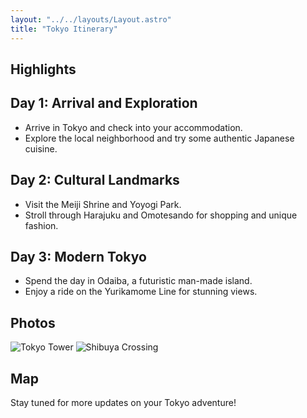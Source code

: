 ```yaml
---
layout: "../../layouts/Layout.astro"
title: "Tokyo Itinerary"
---
```



<Hero
  title="Tokyo Itinerary"
  subtitle="Explore the vibrant city of Tokyo"
  backgroundImage="../assets/background.svg"
/>

## Highlights

<div class="highlights">
  <Card
    title="Shibuya Crossing"
    description="Experience the world's busiest pedestrian crossing."
    image="../assets/shibuya-crossing.jpg"
  />
  <Card
    title="Tokyo Tower"
    description="Enjoy breathtaking views of the city."
    image="../assets/tokyo-tower.jpg"
  />
  <Card
    title="Asakusa"
    description="Visit the historic Senso-ji Temple."
    image="../assets/asakusa.jpg"
  />
  <Card
    title="Akihabara"
    description="Dive into the world of anime and electronics."
    image="../assets/akihabara.jpg"
  />
</div>

## Day 1: Arrival and Exploration

- Arrive in Tokyo and check into your accommodation.
- Explore the local neighborhood and try some authentic Japanese cuisine.

## Day 2: Cultural Landmarks

- Visit the Meiji Shrine and Yoyogi Park.
- Stroll through Harajuku and Omotesando for shopping and unique fashion.

## Day 3: Modern Tokyo

- Spend the day in Odaiba, a futuristic man-made island.
- Enjoy a ride on the Yurikamome Line for stunning views.

## Photos

<ImageGallery>
  <img src="../assets/tokyo-tower.jpg" alt="Tokyo Tower" />
  <img src="../assets/shibuya-crossing.jpg" alt="Shibuya Crossing" />
</ImageGallery>

## Map

<Map latitude="35.6895" longitude="139.6917" zoom="12" />

Stay tuned for more updates on your Tokyo adventure!

